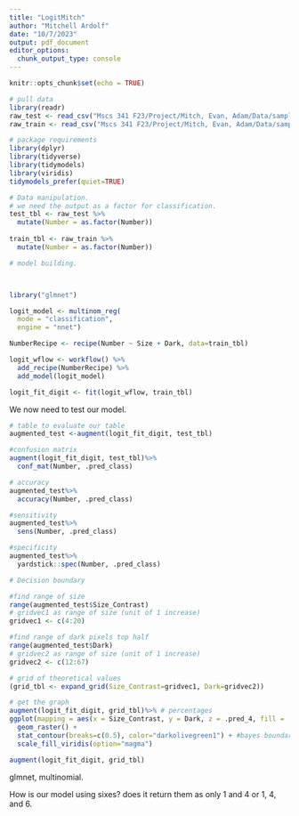 ```yaml
---
title: "LogitMitch"
author: "Mitchell Ardolf"
date: "10/7/2023"
output: pdf_document
editor_options: 
  chunk_output_type: console
---
```


```r
knitr::opts_chunk$set(echo = TRUE)

# pull data
library(readr)
raw_test <- read_csv("Mscs 341 F23/Project/Mitch, Evan, Adam/Data/sampled_data_test.csv")
raw_train <- read_csv("Mscs 341 F23/Project/Mitch, Evan, Adam/Data/sampled_data_train.csv")

# package requirements
library(dplyr)
library(tidyverse)
library(tidymodels)
library(viridis)
tidymodels_prefer(quiet=TRUE)

```


```r
# Data manipulation.
# we need the output as a factor for classification.
test_tbl <- raw_test %>%
  mutate(Number = as.factor(Number))
  
train_tbl <- raw_train %>%
  mutate(Number = as.factor(Number))

# model building.



library("glmnet")

logit_model <- multinom_reg(
  mode = "classification",
  engine = "nnet")

NumberRecipe <- recipe(Number ~ Size + Dark, data=train_tbl)

logit_wflow <- workflow() %>%
  add_recipe(NumberRecipe) %>%
  add_model(logit_model) 

logit_fit_digit <- fit(logit_wflow, train_tbl)
```


We now need to test our model.
```r
# table to evaluate our table
augmented_test <-augment(logit_fit_digit, test_tbl)

#confusion matrix
augment(logit_fit_digit, test_tbl)%>%
  conf_mat(Number, .pred_class)

# accuracy
augmented_test%>%
  accuracy(Number, .pred_class)

#sensitivity
augmented_test%>%
  sens(Number, .pred_class)

#specificity
augmented_test%>%
  yardstick::spec(Number, .pred_class)
```


```r
# Decision boundary

#find range of size
range(augmented_test$Size_Contrast)
# gridvec1 as range of size (unit of 1 increase)
gridvec1 <- c(4:20)

#find range of dark pixels top half
range(augmented_test$Dark)
# gridvec2 as range of size (unit of 1 increase)
gridvec2 <- c(12:67)

# grid of theoretical values 
(grid_tbl <- expand_grid(Size_Contrast=gridvec1, Dark=gridvec2))

# get the graph
augment(logit_fit_digit, grid_tbl)%>% # percentages
ggplot(mapping = aes(x = Size_Contrast, y = Dark, z = .pred_4, fill = .pred_4)) +
  geom_raster() +
  stat_contour(breaks=c(0.5), color="darkolivegreen1") + #bayes boundary
  scale_fill_viridis(option="magma")

augment(logit_fit_digit, grid_tbl)
```


glmnet, multinomial. 

How is our model using sixes? does it return them as only 1 and 4 or 1, 4, and 6. 



